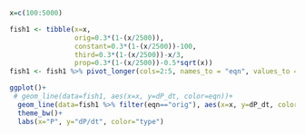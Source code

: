 
```r
x=c(100:5000)

fish1 <- tibble(x=x,
                orig=0.3*(1-(x/2500)),
                constant=0.3*(1-(x/2500))-100,
                third=0.3*(1-(x/2500))-x/3,
                prop=0.3*(1-(x/2500))-0.5*sqrt(x))
fish1 <- fish1 %>% pivot_longer(cols=2:5, names_to = "eqn", values_to = "dP_dt")

ggplot()+
 # geom_line(data=fish1, aes(x=x, y=dP_dt, color=eqn))+
  geom_line(data=fish1 %>% filter(eqn=="orig"), aes(x=x, y=dP_dt, color=eqn))+
  theme_bw()+
  labs(x="P", y="dP/dt", color="type")
```